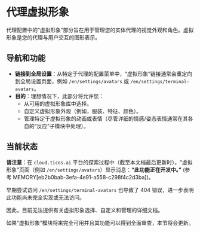 # 代理虚拟形象

代理配置中的“虚拟形象”部分旨在用于管理您的实体代理的视觉外观和角色。虚拟形象是您的代理与用户交互的图形表示。

## 导航和功能

- **链接到全局设置**：从特定于代理的配置菜单中，“虚拟形象”链接通常会重定向到全局设置页面，例如 `/en/settings/avatars` 或 `/en/settings/terminal-avatars`。
- **目的**：理想情况下，此部分将允许您：
    - 从可用的虚拟形象库中选择。
    - 自定义虚拟形象外观（例如，服装、特征、颜色）。
    - 管理特定于虚拟形象的动画或表情（尽管详细的情感/姿态表情通常在其各自的“反应”子模块中处理）。

## 当前状态

**请注意**：在 `cloud.ticos.ai` 平台的探索过程中（截至本文档最后更新时），“虚拟形象”页面（例如 `/en/settings/avatars`）显示消息：**“此功能正在开发中。”** (参考 MEMORY[eb2b0bab-3efa-4e91-a558-c298f4c2d3ba])。

早期尝试访问 `/en/settings/terminal-avatars` 也导致了 404 错误，进一步表明此功能尚未完全实现或无法访问。

因此，目前无法提供有关虚拟形象选择、自定义和管理的详细文档。

如果“虚拟形象”模块将来完全可用并且其功能可以得到全面审查，本节将会更新。
